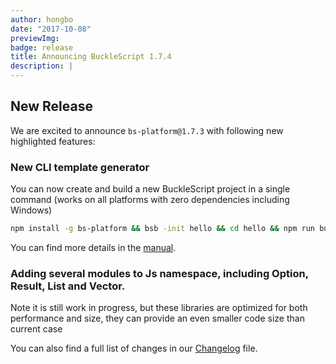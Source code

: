 ```yaml
---
author: hongbo
date: "2017-10-08"
previewImg:
badge: release
title: Announcing BuckleScript 1.7.4
description: |
---
```


## New Release

We are excited to announce `bs-platform@1.7.3` with following new highlighted features:

### New CLI template generator

You can now create and build a new BuckleScript project in a single command
(works on all platforms with zero dependencies including Windows)

```sh
npm install -g bs-platform && bsb -init hello && cd hello && npm run build
```

You can find more details in the
[manual](http://bucklescript.github.io/bucklescript/Manual.html#_using_existing_templates_since_1_7_4).


### Adding several modules to Js namespace, including Option, Result, List and Vector.

Note it is still work in progress, but these libraries are optimized for both
performance and size, they can provide an even smaller code size than current
case


You can also find a full list of changes in our
[Changelog](https://github.com/bucklescript/bucklescript/blob/master/Changes.md#bucklescript-174may-24-2017)
file.
